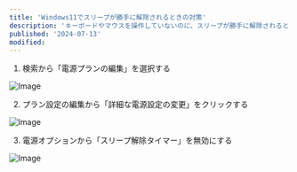 ```yaml
---
title: 'Windows11でスリープが勝手に解除されるときの対策'
description: 'キーボードやマウスを操作していないのに、スリープが勝手に解除されるときの対処法の一つです。'
published: '2024-07-13'
modified:
---
```


1. 検索から「電源プランの編集」を選択する

![Image](/static/power-plan.png)

2. プラン設定の編集から「詳細な電源設定の変更」をクリックする

![Image](/static/power-settings.png)

3. 電源オプションから「スリープ解除タイマー」を無効にする

![Image](/static/sleep-wake-timer.png)
